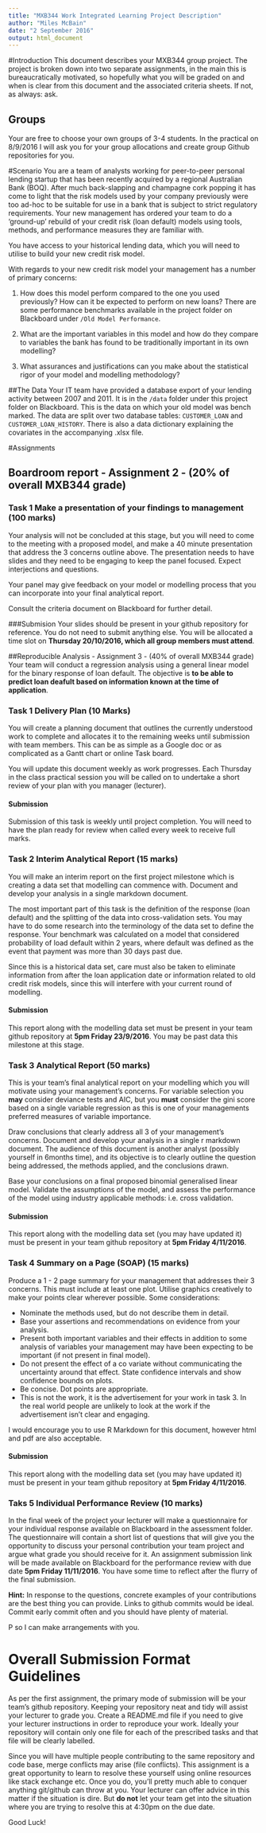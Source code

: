 ```yaml
---
title: "MXB344 Work Integrated Learning Project Description"
author: "Miles McBain"
date: "2 September 2016"
output: html_document
---
```

#Introduction
This document describes your MXB344  group project. The project is broken down into two separate assignments, in the main this is bureaucratically motivated, so hopefully what you will be graded on and when is clear from this document and the associated criteria sheets. If not, as always: ask.

## Groups
Your are free to choose your own groups of 3-4 students. In the practical on 8/9/2016 I will ask you for your group allocations and create group Github repositories for you.

#Scenario
You are a team of analysts working for peer-to-peer personal lending startup that has been recently acquired by a regional Australian Bank (BOQ). After much back-slapping and champagne cork popping it has come to light that the risk models used by your company previously were too ad-hoc to be suitable for use in a bank that is subject to strict regulatory requirements. Your new management has ordered your team to do a 'ground-up' rebuild of your credit risk (loan default) models using tools, methods, and performance measures they are familiar with.

You have access to your historical lending data, which you will need to utilise to build your new credit risk model.

With regards to your new credit risk model your management has a number of primary concerns:

1) How does this model perform compared to the one you used previously? How can it be expected to perform on new loans? There are some performance benchmarks available in the project folder on Blackboard under `/Old Model Performance`.

2) What are the important variables in this model and how do they compare to variables the bank has found to be traditionally important in its own modelling?

3) What assurances and justifications can you make about the statistical rigor of your model and modelling methodology?

##The Data
Your IT team have provided a database export of your lending activity between 2007 and 2011. It is in the `/data` folder under this project folder on Blackboard. This is the data on which your old model was bench marked. The data are split over two database tables: `CUSTOMER_LOAN` and `CUSTOMER_LOAN_HISTORY`. There is also a data dictionary explaining the covariates in the accompanying .xlsx file.

#Assignments

## Boardroom report - Assignment 2 - (20% of overall MXB344 grade)

### Task 1 Make a presentation of your findings to management (100 marks)
Your analysis will not be concluded at this stage, but you will need to come to the meeting with a proposed model, and make a 40 minute presentation that address the 3 concerns outline above. The presentation needs to have slides and they need to be engaging to keep the panel focused. Expect interjections and questions. 

Your panel may give feedback on your model or modelling process that you can incorporate into your final analytical report.

Consult the criteria document on Blackboard for further detail.

###Submision
Your slides should be present in your github repository for reference. You do not need to submit anything else. You will be allocated a time slot on **Thursday 20/10/2016, which all group members must attend**.

##Reproducible Analysis - Assignment 3 - (40% of overall MXB344 grade)
Your team will conduct a regression analysis using a general linear model for the binary response of loan default. The objective is **to be able to predict loan deafult based on information known at the time of application**.  

### Task 1 Delivery Plan (10 Marks)
You will create a planning document that outlines the currently understood work to complete and allocates it to the remaining weeks until submission with team members. This can be as simple as a Google doc or as complicated as a Gantt chart or online Task board. 

You will update this document weekly as work progresses. Each Thursday in the class practical session you will be called on to undertake a short review of your plan with you manager (lecturer).

#### Submission
Submission of this task is weekly until project completion. You will need to have the plan ready for review when called every week to receive full marks.

### Task 2 Interim Analytical Report (15 marks)
You will make an interim report on the first project milestone which is creating a data set that modelling can commence with. Document and develop your analysis in a single markdown document. 

The most important part of this task is the definition of the response (loan default) and the splitting of the data into cross-validation sets. You may have to do some research into the terminology of the data set to define the response. Your benchmark was calculated on a model that considered probability of load default within 2 years, where default was defined as the event that payment was more than 30 days past due.

Since this is a historical data set, care must also be taken to eliminate information from after the loan application date or information related to old credit risk models, since this will interfere with your current round of modelling.

#### Submission
This report along with the modelling data set must be present in your team github repository at **5pm Friday 23/9/2016**. You may be past data this milestone at this stage. 

### Task 3 Analytical Report (50 marks)
This is your team's final analytical report on your modelling which you will motivate using your management's concerns. For variable selection you **may** consider deviance tests and AIC, but you **must** consider the gini score based on a single variable regression as this is one of your managements preferred measures of variable importance.

Draw conclusions that clearly address all 3 of your management's concerns. Document and develop your analysis in a single r markdown document. The audience of this document is another analyst (possibly yourself in 6months time), and its objective is to clearly outline the question being addressed, the methods applied, and the conclusions drawn.

Base your conclusions on a final proposed binomial generalised linear model. Validate the assumptions of the model, and assess the performance of the model using industry applicable methods: i.e. cross validation.

#### Submission
This report along with the modelling data set (you may have updated it) must be present in your team github repository at **5pm Friday 4/11/2016**.

### Task 4 Summary on a Page (SOAP) (15 marks)
Produce a 1 - 2 page summary for your management that addresses their 3 concerns. This must include at least one plot. Utilise graphics creatively to make your points clear wherever possible. Some considerations:

* Nominate the methods used, but do not describe them in detail.
* Base your assertions and recommendations on evidence from your analysis.
* Present both important variables and their effects in addition to some analysis of variables your management may have been expecting to be important (if not present in final model).
* Do not present the effect of a co variate without communicating the uncertainty around that effect. State confidence intervals and show confidence bounds on plots.
* Be concise. Dot points are appropriate.
* This is not the work, it is the advertisement for your work in task 3. In the real world people are unlikely to look at the work if the advertisement isn't clear and engaging.

I would encourage you to use R Markdown for this document, however html and pdf are also acceptable.

#### Submission
This report along with the modelling data set (you may have updated it) must be present in your team github repository at **5pm Friday 4/11/2016**.

### Taks 5 Individual Performance Review (10 marks)
In the final week of the project your lecturer will make a questionnaire for your individual response available on Blackboard in the assessment folder. The questionnaire will contain a short list of questions that will give you the opportunity to discuss your personal contribution your team project and argue what grade you should receive for it. An assignment submission link will be made available on Blackboard for the performance review with due date **5pm Friday 11/11/2016**. You have some time to reflect after the flurry of the final submission.

**Hint:** In response to the questions, concrete examples of your contributions are the best thing you can provide. Links to github commits would be ideal. Commit early commit often and you should have plenty of material.

P so I can make arrangements with you.

# Overall Submission Format Guidelines

As per the first assignment, the primary mode of submission will be your team's github repository. Keeping your repository neat and tidy will assist your lecturer to grade you. Create a README.md file if you need to give your lecturer instructions in order to reproduce your work. Ideally your repository will contain only one file for each of the prescribed tasks and that file will be clearly labelled. 

Since you will have multiple people contributing to the same repository and code base, merge conflicts may arise (file conflicts). This assignment is a great opportunity to learn to resolve these yourself using online resources like stack exchange etc. Once you do, you'll pretty much able to conquer anything git/github can throw at you. Your lecturer can offer advice in this matter if the situation is dire. But **do not** let your team get into the situation where you are trying to resolve this at 4:30pm on the due date.


Good Luck!

